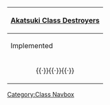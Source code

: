 {| class="mw-collapsible mw-collapsed wikitable" align=center
! [[:Category:Akatsuki Class|Akatsuki Class Destroyers]]
|-
! Implemented
|-
| align=center | {{ShipLink|Akatsuki}}{{·}}{{ShipLink|Hibiki}}{{·}}{{ShipLink|Ikazuchi}}{{·}}{{ShipLink|Inazuma}}
|}<noinclude>[[Category:Class Navbox]]</noinclude>
